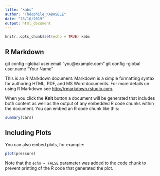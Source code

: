 ```yaml
---
title: "kabs"
author: "Théophile_KABASELE"
date: "28/10/2019"
output: html_document
---
```


```r
knitr::opts_chunk$set(echo = TRUE) kabs
```

## R Markdown

git config --global user.email "you@example.com"
  git config --global user.name "Your Name"

This is an R Markdown document. Markdown is a simple formatting syntax for authoring HTML, PDF, and MS Word documents. For more details on using R Markdown see <http://rmarkdown.rstudio.com>.

When you click the **Knit** button a document will be generated that includes both content as well as the output of any embedded R code chunks within the document. You can embed an R code chunk like this:

```r
summary(cars)
```

## Including Plots

You can also embed plots, for example:

```r
plot(pressure)
```

Note that the `echo = FALSE` parameter was added to the code chunk to prevent printing of the R code that generated the plot.
